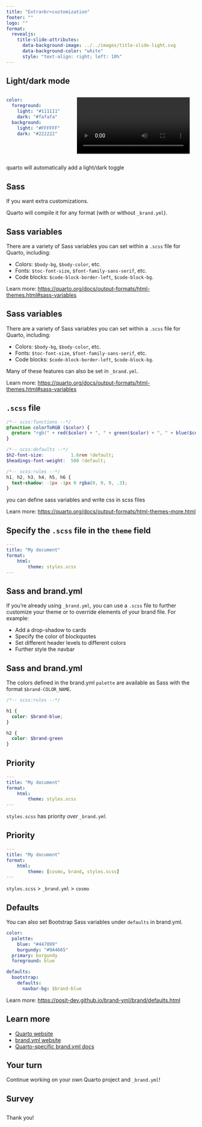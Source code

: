 ```yaml
---
title: "Extra<br>customization"
footer: ""
logo: ""
format:
  revealjs:
    title-slide-attributes: 
      data-background-image: ../../images/title-slide-light.svg
      data-background-color: "white"
      style: "text-align: right; left: 10%" 
---
```



## Light/dark mode

::: {.columns}

::: {.column}

``` .yaml
color:
  foreground:
    light: "#111111" 
    dark: "#fafafa" 
  background:
    light: "#FFFFFF" 
    dark: "#222222"
```
:::

::: {.column}

![](images/light-dark-mode.mov)
:::

:::

::: notes
quarto will automatically add a light/dark toggle
:::

## Sass 

If you want extra customizations. 

Quarto will compile it for any format (with or without `_brand.yml`).

## Sass variables

There are a variety of Sass variables you can set within a `.scss` file for Quarto, including:

::: incremental
- Colors: `$body-bg`, `$body-color`, etc.
- Fonts: `$toc-font-size`, `$font-family-sans-serif`, etc.
- Code blocks: `$code-block-border-left`, `$code-block-bg`. 
:::

::: footer
Learn more: [https://quarto.org/docs/output-formats/html-themes.html#sass-variables](https://quarto.org/docs/output-formats/html-themes.html#sass-variables)
:::

## Sass variables

There are a variety of Sass variables you can set within a `.scss` file for Quarto, including:

- Colors: `$body-bg`, `$body-color`, etc.
- Fonts: `$toc-font-size`, `$font-family-sans-serif`, etc.
- Code blocks: `$code-block-border-left`, `$code-block-bg`. 

Many of these features can also be set in `_brand.yml`. 

::: footer
Learn more: [https://quarto.org/docs/output-formats/html-themes.html#sass-variables](https://quarto.org/docs/output-formats/html-themes.html#sass-variables)
:::

## `.scss` file

``` .scss
/*-- scss:functions --*/
@function colorToRGB ($color) {
  @return "rgb(" + red($color) + ", " + green($color) + ", " + blue($color)+ ")";
}

/*-- scss:defaults --*/
$h2-font-size:          1.6rem !default;
$headings-font-weight:  500 !default;

/*-- scss:rules --*/
h1, h2, h3, h4, h5, h6 {
  text-shadow: -1px -1px 0 rgba(0, 0, 0, .3);
}
```

::: notes
you can define sass variables and write css in scss files
:::

::: footer
Learn more: [https://quarto.org/docs/output-formats/html-themes-more.html](https://quarto.org/docs/output-formats/html-themes-more.html)
:::

## Specify the `.scss` file in the `theme` field

``` .yaml
---
title: "My document"
format: 
    html:
        theme: styles.scss
---
```

## Sass and brand.yml

If you're already using `_brand.yml`, you can use a `.scss` file to further customize your theme or to override elements of your brand file. For example:

::: incremental
- Add a drop-shadow to cards
- Specify the color of blockquotes
- Set different header levels to different colors
- Further style the navbar
:::

## Sass and brand.yml

The colors defined in the brand.yml `palette` are available as Sass with the format `$brand-COLOR_NAME`. 

``` .scss
/*-- scss:rules --*/

h1 {
  color: $brand-blue;
}

h2 {
  color: $brand-green
}
```


## Priority

``` .yaml
---
title: "My document"
format: 
    html:
        theme: styles.scss
---
```

`styles.scss` has priority *over* `_brand.yml`

## Priority

``` .yaml
---
title: "My document"
format: 
    html:
        theme: [cosmo, brand, styles.scss]
---
```

`styles.scss` > `_brand.yml` > `cosmo`

## Defaults

You can also set Bootstrap Sass variables under `defaults` in brand.yml.


``` .yaml
color:
  palette:
    blue: "#447099"
    burgundy: "#9A4665"
  primary: burgundy
  foreground: blue

defaults:
  bootstrap:
    defaults:
      navbar-bg: $brand-blue

```

::: footer
Learn more: [https://posit-dev.github.io/brand-yml/brand/defaults.html](https://posit-dev.github.io/brand-yml/brand/defaults.html)
:::

## Learn more

::: incremental
- [Quarto website](https://quarto.org/)
- [brand.yml website](https://posit-dev.github.io/brand-yml/)
- [Quarto-specific brand.yml docs](https://quarto.org/docs/authoring/brand.html)

:::

## Your turn {background-color='{{< brand color light-blue >}}'}

Continue working on your own Quarto project and `_brand.yml`! 

## Survey

<!-- to do: link to posit conf survey -->

## 

::: r-fit-text
Thank you!
:::